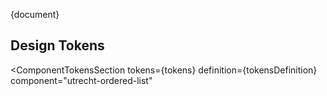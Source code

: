 
<Meta title="CSS Component/Ordered List/README" />

<Description>{document}</Description>

## Design Tokens

<ComponentTokensSection
  tokens={tokens}
  definition={tokensDefinition}
  component="utrecht-ordered-list"
></ComponentTokensSection>
